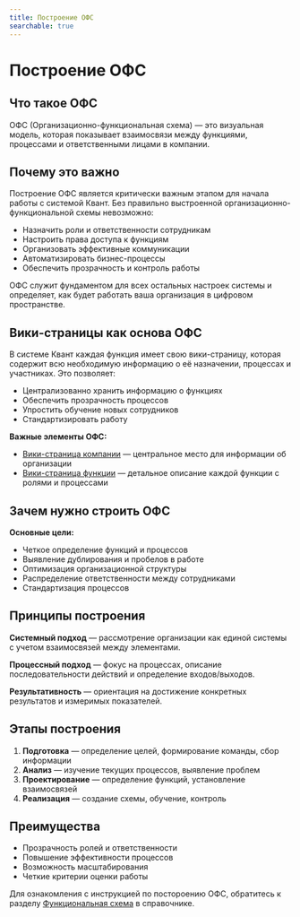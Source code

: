 ```yaml
---
title: Построение ОФС
searchable: true
---
```


# Построение ОФС

## Что такое ОФС

ОФС (Организационно-функциональная схема) — это визуальная модель, которая показывает взаимосвязи между функциями, процессами и ответственными лицами в компании.

## Почему это важно

Построение ОФС является критически важным этапом для начала работы с системой Квант. Без правильно выстроенной организационно-функциональной схемы невозможно:

- Назначить роли и ответственности сотрудникам
- Настроить права доступа к функциям
- Организовать эффективные коммуникации
- Автоматизировать бизнес-процессы
- Обеспечить прозрачность и контроль работы

ОФС служит фундаментом для всех остальных настроек системы и определяет, как будет работать ваша организация в цифровом пространстве.

## Вики-страницы как основа ОФС

В системе Квант каждая функция имеет свою вики-страницу, которая содержит всю необходимую информацию о её назначении, процессах и участниках. Это позволяет:

- Централизованно хранить информацию о функциях
- Обеспечить прозрачность процессов
- Упростить обучение новых сотрудников
- Стандартизировать работу

**Важные элементы ОФС:**
- [Вики-страница компании](/reference/ofs/company-wiki) — центральное место для информации об организации
- [Вики-страница функции](/reference/ofs/function-wiki) — детальное описание каждой функции с ролями и процессами

## Зачем нужно строить ОФС

**Основные цели:**
- Четкое определение функций и процессов
- Выявление дублирования и пробелов в работе
- Оптимизация организационной структуры
- Распределение ответственности между сотрудниками
- Стандартизация процессов

## Принципы построения

**Системный подход** — рассмотрение организации как единой системы с учетом взаимосвязей между элементами.

**Процессный подход** — фокус на процессах, описание последовательности действий и определение входов/выходов.

**Результативность** — ориентация на достижение конкретных результатов и измеримых показателей.

## Этапы построения

1. **Подготовка** — определение целей, формирование команды, сбор информации
2. **Анализ** — изучение текущих процессов, выявление проблем
3. **Проектирование** — определение функций, установление взаимосвязей
4. **Реализация** — создание схемы, обучение, контроль

## Преимущества

- Прозрачность ролей и ответственности
- Повышение эффективности процессов
- Возможность масштабирования
- Четкие критерии оценки работы

Для ознакомления с инструкцией по постороению ОФС, обратитесь к разделу [Функциональная схема](/reference/ofs) в справочнике. 
